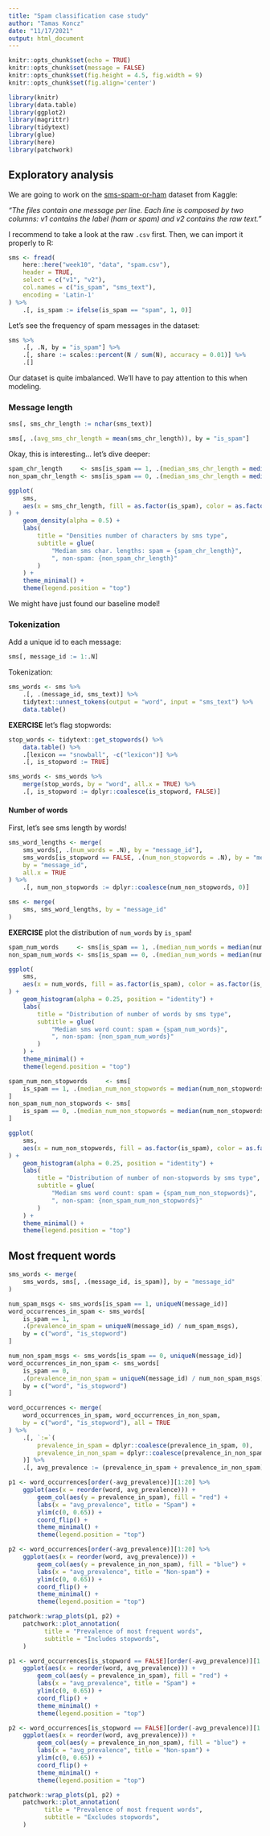 ```yaml
---
title: "Spam classification case study"
author: "Tamas Koncz"
date: "11/17/2021"
output: html_document
---
```


```r
knitr::opts_chunk$set(echo = TRUE)
knitr::opts_chunk$set(message = FALSE)
knitr::opts_chunk$set(fig.height = 4.5, fig.width = 9)
knitr::opts_chunk$set(fig.align='center')

library(knitr)
library(data.table)
library(ggplot2)
library(magrittr)
library(tidytext)
library(glue)
library(here)
library(patchwork)
```

## Exploratory analysis

We are going to work on the [sms-spam-or-ham](https://www.kaggle.com/dejavu23/sms-spam-or-ham-beginner/data) dataset from Kaggle:

_"The files contain one message per line. Each line is composed by two columns: v1 contains the label (ham or spam) and v2 contains the raw text."_

I recommend to take a look at the raw `.csv` first. Then, we can import it properly to R:

```r
sms <- fread(
    here::here("week10", "data", "spam.csv"),
    header = TRUE,
    select = c("v1", "v2"),
    col.names = c("is_spam", "sms_text"),
    encoding = 'Latin-1'
) %>%
    .[, is_spam := ifelse(is_spam == "spam", 1, 0)]
```

Let's see the frequency of spam messages in the dataset:

```r
sms %>%
    .[, .N, by = "is_spam"] %>%
    .[, share := scales::percent(N / sum(N), accuracy = 0.01)] %>%
    .[]
```

Our dataset is quite imbalanced. We'll have to pay attention to this when modeling.

### Message length

```r
sms[, sms_chr_length := nchar(sms_text)]
```

```r
sms[, .(avg_sms_chr_length = mean(sms_chr_length)), by = "is_spam"]
```

Okay, this is interesting... let's dive deeper:

```r
spam_chr_length     <- sms[is_spam == 1, .(median_sms_chr_length = median(sms_chr_length))]
non_spam_chr_length <- sms[is_spam == 0, .(median_sms_chr_length = median(sms_chr_length))]

ggplot(
    sms,
    aes(x = sms_chr_length, fill = as.factor(is_spam), color = as.factor(is_spam))
) +
    geom_density(alpha = 0.5) +
    labs(
        title = "Densities number of characters by sms type",
        subtitle = glue(
            "Median sms char. lengths: spam = {spam_chr_length}",
            ", non-spam: {non_spam_chr_length}"
        )
    ) +
    theme_minimal() +
    theme(legend.position = "top")
```

We might have just found our baseline model!

### Tokenization


Add a unique id to each message:

```r
sms[, message_id := 1:.N]
```

Tokenization:

```r
sms_words <- sms %>%
    .[, .(message_id, sms_text)] %>%
    tidytext::unnest_tokens(output = "word", input = "sms_text") %>%
    data.table()
```

**EXERCISE** let's flag stopwords:
```r
stop_words <- tidytext::get_stopwords() %>%
    data.table() %>%
    .[lexicon == "snowball", -c("lexicon")] %>%
    .[, is_stopword := TRUE]

sms_words <- sms_words %>%
    merge(stop_words, by = "word", all.x = TRUE) %>%
    .[, is_stopword := dplyr::coalesce(is_stopword, FALSE)]
```

#### Number of words

First, let's see sms length by words!

```r
sms_word_lengths <- merge(
    sms_words[, .(num_words = .N), by = "message_id"],
    sms_words[is_stopword == FALSE, .(num_non_stopwords = .N), by = "message_id"],
    by = "message_id",
    all.x = TRUE
) %>%
    .[, num_non_stopwords := dplyr::coalesce(num_non_stopwords, 0)]
```

```r
sms <- merge(
    sms, sms_word_lengths, by = "message_id"
)
```

**EXERCISE** plot the distribution of `num_words` by `is_spam`!
```r
spam_num_words     <- sms[is_spam == 1, .(median_num_words = median(num_words))]
non_spam_num_words <- sms[is_spam == 0, .(median_num_words = median(num_words))]

ggplot(
    sms,
    aes(x = num_words, fill = as.factor(is_spam), color = as.factor(is_spam))
) +
    geom_histogram(alpha = 0.25, position = "identity") +
    labs(
        title = "Distribution of number of words by sms type",
        subtitle = glue(
            "Median sms word count: spam = {spam_num_words}",
            ", non-spam: {non_spam_num_words}"
        )
    ) +
    theme_minimal() +
    theme(legend.position = "top")
```

```r
spam_num_non_stopwords     <- sms[
    is_spam == 1, .(median_num_non_stopwords = median(num_non_stopwords))
]
non_spam_num_non_stopwords <- sms[
    is_spam == 0, .(median_num_non_stopwords = median(num_non_stopwords))
]

ggplot(
    sms,
    aes(x = num_non_stopwords, fill = as.factor(is_spam), color = as.factor(is_spam))
) +
    geom_histogram(alpha = 0.25, position = "identity") +
    labs(
        title = "Distribution of number of non-stopwords by sms type",
        subtitle = glue(
            "Median sms word count: spam = {spam_num_non_stopwords}",
            ", non-spam: {non_spam_num_non_stopwords}"
        )
    ) +
    theme_minimal() +
    theme(legend.position = "top")
```

## Most frequent words

```r
sms_words <- merge(
    sms_words, sms[, .(message_id, is_spam)], by = "message_id"
)
```

```r
num_spam_msgs <- sms_words[is_spam == 1, uniqueN(message_id)]
word_occurrences_in_spam <- sms_words[
    is_spam == 1,
    .(prevalence_in_spam = uniqueN(message_id) / num_spam_msgs),
    by = c("word", "is_stopword")
]

num_non_spam_msgs <- sms_words[is_spam == 0, uniqueN(message_id)]
word_occurrences_in_non_spam <- sms_words[
    is_spam == 0,
    .(prevalence_in_non_spam = uniqueN(message_id) / num_non_spam_msgs),
    by = c("word", "is_stopword")
]

word_occurrences <- merge(
    word_occurrences_in_spam, word_occurrences_in_non_spam,
    by = c("word", "is_stopword"), all = TRUE
) %>%
    .[, `:=`(
        prevalence_in_spam = dplyr::coalesce(prevalence_in_spam, 0),
        prevalence_in_non_spam = dplyr::coalesce(prevalence_in_non_spam, 0)
    )] %>%
    .[, avg_prevalence := (prevalence_in_spam + prevalence_in_non_spam) / 2]
```

```r
p1 <- word_occurrences[order(-avg_prevalence)][1:20] %>%
    ggplot(aes(x = reorder(word, avg_prevalence))) +
        geom_col(aes(y = prevalence_in_spam), fill = "red") +
        labs(x = "avg_prevalence", title = "Spam") +
        ylim(c(0, 0.65)) +
        coord_flip() +
        theme_minimal() +
        theme(legend.position = "top")

p2 <- word_occurrences[order(-avg_prevalence)][1:20] %>%
    ggplot(aes(x = reorder(word, avg_prevalence))) +
        geom_col(aes(y = prevalence_in_non_spam), fill = "blue") +
        labs(x = "avg_prevalence", title = "Non-spam") +
        ylim(c(0, 0.65)) +
        coord_flip() +
        theme_minimal() +
        theme(legend.position = "top")

patchwork::wrap_plots(p1, p2) +
    patchwork::plot_annotation(
          title = "Prevalence of most frequent words",
          subtitle = "Includes stopwords",
    )
```

```r
p1 <- word_occurrences[is_stopword == FALSE][order(-avg_prevalence)][1:20] %>%
    ggplot(aes(x = reorder(word, avg_prevalence))) +
        geom_col(aes(y = prevalence_in_spam), fill = "red") +
        labs(x = "avg_prevalence", title = "Spam") +
        ylim(c(0, 0.65)) +
        coord_flip() +
        theme_minimal() +
        theme(legend.position = "top")

p2 <- word_occurrences[is_stopword == FALSE][order(-avg_prevalence)][1:20] %>%
    ggplot(aes(x = reorder(word, avg_prevalence))) +
        geom_col(aes(y = prevalence_in_non_spam), fill = "blue") +
        labs(x = "avg_prevalence", title = "Non-spam") +
        ylim(c(0, 0.65)) +
        coord_flip() +
        theme_minimal() +
        theme(legend.position = "top")

patchwork::wrap_plots(p1, p2) +
    patchwork::plot_annotation(
          title = "Prevalence of most frequent words",
          subtitle = "Excludes stopwords",
    )
```
